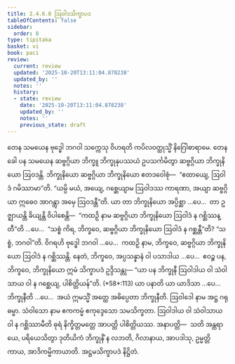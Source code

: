 ```yaml
---
title: 2.4.6.8 ဩဝါဒသိက္ခာပဒ
tableOfContents: false
sidebar:
  order: 8
type: tipitaka
basket: vi
book: paci
review:
  current: review
  updated: '2025-10-20T13:11:04.878238'
  updated_by: ''
  notes: ''
  history:
  - state: review
    date: '2025-10-20T13:11:04.878238'
    updated_by: ''
    notes: ''
    previous_state: draft
---
```



<DynamicBreadcrumb />


<ReviewStatus review={frontmatter.review} showDetails={true} />

<HypothesisAnnotation frontmatter={frontmatter} />

<Division number="1054" book="paci" e="ch" v="2" p="413">

<Paragraph number="3159" book="paci">
တေန သမယေန ဗုဒ္ဓေါ ဘဂဝါ သက္ကေသု ဝိဟရတိ ကပိလဝတ္ထုသ္မိံ နိဂြေါဓာရာမေ. တေန ခေါ ပန သမယေန ဆဗ္ဗဂ္ဂိယာ ဘိက္ခူ ဘိက္ခုနုပဿယံ ဥပသင်္ကမိတွာ ဆဗ္ဗဂ္ဂိယာ ဘိက္ခုနိယော ဩဝဒန္တိ. ဘိက္ခုနိယော ဆဗ္ဗဂ္ဂိယာ ဘိက္ခုနိယော ဧတဒဝေါစုံ—  “ဧထာယျေ, ဩဝါဒံ ဂမိဿာမာ”တိ. “ယမ္ပိ မယံ, အယျေ, ဂစ္ဆေယျာမ ဩဝါဒဿ ကာရဏာ, အယျာ ဆဗ္ဗဂ္ဂိယာ ဣဓေဝ အာဂန္တွာ အမှေ ဩဝဒန္တီ”တိ.
</Paragraph>

<Paragraph number="3160" book="paci">
ယာ တာ ဘိက္ခုနိယော အပ္ပိစ္ဆာ …ပေ…  တာ ဥဇ္ဈာယန္တိ ခိယျန္တိ ဝိပါစေန္တိ—  “ကထဉှိ နာမ ဆဗ္ဗဂ္ဂိယာ ဘိက္ခုနိယော ဩဝါဒံ န ဂစ္ဆိဿန္တီ”တိ …ပေ…  “သစ္စံ ကိရ, ဘိက္ခဝေ, ဆဗ္ဗဂ္ဂိယာ ဘိက္ခုနိယော ဩဝါဒံ န ဂစ္ဆန္တီ”တိ? “သစ္စံ, ဘဂဝါ”တိ. ဝိဂရဟိ ဗုဒ္ဓေါ ဘဂဝါ …ပေ…  ကထဉှိ နာမ, ဘိက္ခဝေ, ဆဗ္ဗဂ္ဂိယာ ဘိက္ခုနိယော ဩဝါဒံ န ဂစ္ဆိဿန္တိ. နေတံ, ဘိက္ခဝေ, အပ္ပသန္နာနံ ဝါ ပသာဒါယ …ပေ…  ဧဝဉ္စ ပန, ဘိက္ခဝေ, ဘိက္ခုနိယော ဣမံ သိက္ခာပဒံ ဥဒ္ဒိသန္တု—
</Paragraph>

</Division>
<Division number="1055" book="paci" e="ch" v="2" p="414">

<Paragraph number="3161" book="paci">
<Emphasis>“ယာ ပန ဘိက္ခုနီ ဩဝါဒါယ ဝါ သံဝါသာယ ဝါ န ဂစ္ဆေယျ, ပါစိတ္တိယန်”</Emphasis>တိ. (*58*:<Emphasis>113</Emphasis>)
</Paragraph>

</Division>
<Division number="1056" book="paci" e="ch" v="2" p="414">

<Paragraph number="3162" book="paci">
<Emphasis>ယာ ပနာ</Emphasis>တိ ယာ ယာဒိသာ …ပေ…  <Emphasis>ဘိက္ခုနီ</Emphasis>တိ …ပေ…  အယံ ဣမသ္မိံ အတ္ထေ အဓိပ္ပေတာ ဘိက္ခုနီတိ.
</Paragraph>

<Paragraph number="3163" book="paci">
<Emphasis>ဩဝါဒေါ</Emphasis> နာမ အဋ္ဌ ဂရုဓမ္မာ.
</Paragraph>

<Paragraph number="3164" book="paci">
<Emphasis>သံဝါသော</Emphasis> နာမ ဧကကမ္မံ ဧကုဒ္ဒေသော သမသိက္ခတာ. ဩဝါဒါယ ဝါ သံဝါသာယ ဝါ န ဂစ္ဆိဿာမီတိ ဓုရံ နိက္ခိတ္တမတ္တေ အာပတ္တိ ပါစိတ္တိယဿ.
</Paragraph>

</Division>
<Division number="1057" book="paci" e="ch" v="2" p="414">

<Paragraph number="3165" book="paci">
အနာပတ္တိ—  သတိ အန္တရာယေ, ပရိယေသိတွာ ဒုတိယိကံ ဘိက္ခုနိံ န လဘတိ, ဂိလာနာယ, အာပဒါသု, ဥမ္မတ္တိကာယ, အာဒိကမ္မိကာယာတိ.

</Paragraph>
</Division>

<Paragraph number="3166" type="center" book="paci">
အဋ္ဌမသိက္ခာပဒံ နိဋ္ဌိတံ.
</Paragraph>
